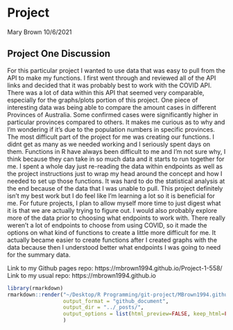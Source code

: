Project 
================
Mary Brown
10/6/2021  


## Project One Discussion  
  For this particular project I wanted to use data that was easy to pull from the API to make my functions. I first went through and reviewed all of the API links and decided that it was probably best to work with the COVID API. There was a lot of data within this API that seemed very comparable, especially for the graphs/plots portion of this project. One piece of interesting data was being able to compare the amount cases in different Provinces of Australia. Some confirmed cases were significantly higher in particular provinces compared to others. It makes me curious as to why and I'm wondering if it's due to the population numbers in specific provinces. 
  The most difficult part of the project for me was creating our functions. I didnt get as many as we needed working and I seriously spent days on them. Functions in R have always been difficult to me and I'm not sure why, I think because they can take in so much data and it starts to run together for me. I spent a whole day just re-reading the data within endpoints as well as the project instructions just to wrap my head around the concept and how I needed to set up those functions. It was hard to do the statistical analysis at the end because of the data that I was unable to pull. This project definitely isn't my best work but I do feel like I'm learning a lot so it is beneficial for me. For future projects, I plan to allow myself more time to just digest what it is that we are actually trying to figure out. I would also probably explore more of the data prior to choosing what endpoints to work with. There really weren't a lot of endpoints to choose from using COVID, so it made the options on what kind of functions to create a little more difficult for me. It actually became easier to create functions after I created graphs with the data because then I understood better what endpoints I was going to need for the summary data.   
  
Link to my Github pages repo: https://mbrown1994.github.io/Project-1-558/   
Link to my usual repo: https://mbrown1994.github.io 



```r
library(rmarkdown)
rmarkdown::render("~/Desktop/R Programming/git-project/MBrown1994.github.io/_posts/2021-10-4-Blog-Post.Rmd",
                  output_format = "github_document",
                  output_dir = "../_posts/",
                  output_options = list(html_preview=FALSE, keep_html=FALSE)
                  )  
```